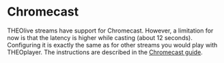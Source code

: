 # Chromecast

THEOlive streams have support for Chromecast. However, a limitation for now is that the latency is higher while
casting (about 12 seconds). Configuring it is exactly the same as for other streams you would play with THEOplayer.
The instructions are described in the [Chromecast guide](../../theoplayer/how-to-guides/03-cast/01-chromecast/06-enable-chromecast-on-the-sender).
